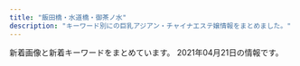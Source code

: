 ```yaml
---
title: "飯田橋・水道橋・御茶ノ水"
description: "キーワード別にの巨乳アジアン・チャイナエステ嬢情報をまとめました。"
---
```


新着画像と新着キーワードをまとめています。
2021年04月21日の情報です。

<DmmAffiliateIns />
<KeywordTable
  shops={
    [
    {
        "name": "Lime",
        "url": "http://sln-relax.com/",
        "img_links": [
            "http://sln-relax.com/i/files/homeimg.jpg",
            "http://sln-relax.com/pic/topimg3.jpg",
            "http://sln-relax.com/scdl/staff/10031.jpg",
            "http://sln-relax.com/pic/head.png",
            "http://sln-relax.com/img/ttl_concept.jpg",
            "http://sln-relax.com/scdl/staff/10021.jpg",
            "http://sln-relax.com/pic/topimg2.jpg",
            "http://sln-relax.com/img/ttl_mobile.jpg",
            "http://sln-relax.com/scdl/staff/10051.jpg",
            "http://sln-relax.com/img/ttl_tnew.jpg",
            "http://sln-relax.com/scdl/staff/10011.jpg",
            "http://sln-relax.com/img/att.jpg",
            "http://sln-relax.com/scdl/staff/10071.jpg",
            "http://sln-relax.com/scdl/staff/10081.jpg",
            "http://sln-relax.com/img/ttl_rec.jpg",
            "http://sln-relax.com/pic/topimg1.jpg",
            "http://sln-relax.com/i/files/girl01.jpg",
            "http://sln-relax.com/scdl/staff/10061.jpg",
            "http://sln-relax.com/scdl/staff/10041.jpg",
            "http://sln-relax.com/i/files/girl02.jpg",
            "http://sln-relax.com/img/ttl_staff.png"
        ],
        "station": "JR\u6c34\u9053\u6a4b\u99c5\u897f\u53e3",
        "keywords": {
            "C": 17
        }
    },
    {
        "station": "\u795e\u4fdd\u753a\u99c5A5\u51fa\u53e3",
        "keywords": {},
        "img_links": [
            "http://jinbocho.xyz/images/yuki.jpg",
            "http://jinbocho.xyz/images/g0.jpg",
            "http://jinbocho.xyz/images/a2.jpg",
            "http://jinbocho.xyz/images/r2.jpg",
            "http://jinbocho.xyz/images/r1.jpg",
            "http://jinbocho.xyz/images/r5.jpg",
            "http://jinbocho.xyz/images/g9.jpg",
            "http://jinbocho.xyz/images/miki.jpg",
            "http://jinbocho.xyz/images/zi.png",
            "http://jinbocho.xyz/images/a4.jpg",
            "http://jinbocho.xyz/images/g10.jpg",
            "http://jinbocho.xyz/images/top2.jpg",
            "http://jinbocho.xyz/images/gb01.png",
            "http://jinbocho.xyz/images/gr.jpg",
            "http://jinbocho.xyz/images/left3.png",
            "http://jinbocho.xyz/images/new-tit3.png",
            "http://jinbocho.xyz/images/haru.jpg",
            "http://jinbocho.xyz/images/mobile.png",
            "http://jinbocho.xyz/images/r4.jpg",
            "http://jinbocho.xyz/images/mika.jpg",
            "http://jinbocho.xyz/images/new-tit.png",
            "http://jinbocho.xyz/images/a5.jpg",
            "http://jinbocho.xyz/images/g1.jpg",
            "http://jinbocho.xyz/images/top1.jpg",
            "http://jinbocho.xyz/images/r6.jpg",
            "http://jinbocho.xyz/images/face.png",
            "http://jinbocho.xyz/images/g7.jpg",
            "http://jinbocho.xyz/images/a3.jpg",
            "http://jinbocho.xyz/images/r3.jpg",
            "http://jinbocho.xyz/images/g2.jpg",
            "http://jinbocho.xyz/images/s_staff.png",
            "http://jinbocho.xyz/images/a1.jpg",
            "http://jinbocho.xyz/images/g8.jpg",
            "http://jinbocho.xyz/images/yuk.jpg"
        ],
        "name": "\u306f\u306a\u3073",
        "url": "http://jinbocho.xyz/"
    },
    {
        "img_links": [],
        "keywords": {},
        "station": "\u795e\u4fdd\u753a\u99c5A1\u51fa\u53e3",
        "url": "https://kira.uouono.com/",
        "name": "\u30ad\u30e9\u30e9"
    },
    {
        "img_links": [
            "http://yu.xyz.mn/images/s_news.jpg",
            "http://yu.xyz.mn/images/room2.jpg",
            "http://yu.xyz.mn/images/s_staff.jpg",
            "http://yu.xyz.mn/images/ac1.jpg",
            "http://yu.xyz.mn/images/mobile.jpg",
            "http://yu.xyz.mn/photos/sites/91/2021/01/2021012205451889.jpg",
            "http://yu.xyz.mn/photos/sites/91/2020/02/2020022305370017.jpg",
            "http://yu.xyz.mn/photos/sites/91/2019/12/2019122702252691.jpg",
            "http://yu.xyz.mn/images/top.jpg",
            "http://yu.xyz.mn/images/room4.jpg",
            "http://yu.xyz.mn/images/ac4.jpg",
            "http://yu.xyz.mn/photos/sites/91/2019/12/2019122702252767.jpg",
            "http://yu.xyz.mn/photos/sites/91/2019/12/2019122901424384.jpg",
            "http://yu.xyz.mn/images/ac6.jpg",
            "http://yu.xyz.mn/images/ac3.jpg",
            "http://yu.xyz.mn/images/ac2.jpg",
            "http://yu.xyz.mn/photos/sites/91/2020/04/2020040807282190.jpg",
            "http://yu.xyz.mn/images/room3.jpg",
            "http://yu.xyz.mn/images/ac5.jpg",
            "http://yu.xyz.mn/images/room1.jpg",
            "http://yu.xyz.mn/images/s_shedule.jpg"
        ],
        "station": "JR\u6c34\u9053\u6a4b\u99c5\u897f\u53e3",
        "name": "\u60a0 \u3086\u3046",
        "url": "http://yu.xyz.mn/",
        "keywords": {
            "C": 20,
            "D": 35,
            "87": 7,
            "85": 21,
            "86": 7,
            "84": 7
        }
    },
    {
        "img_links": [
            "https://suidobashi-mensesthe.com/room/6-s.jpg",
            "https://suidobashi-mensesthe.com/room/esthe3.jpg",
            "https://suidobashi-mensesthe.com/room/5-s.jpg",
            "https://suidobashi-mensesthe.com/staff/midori-s3.jpg",
            "https://suidobashi-mensesthe.com/images/header3.png",
            "https://suidobashi-mensesthe.com/button/home.png",
            "https://suidobashi-mensesthe.com/images/covit19.jpg",
            "https://suidobashi-mensesthe.com/staff/yui-s2.jpg",
            "https://suidobashi-mensesthe.com/room/esthe1.jpg",
            "https://suidobashi-mensesthe.com/staff/midori-l3.jpg",
            "https://suidobashi-mensesthe.com/images/qrcode.png",
            "https://suidobashi-mensesthe.com/staff/midori-l1.jpg",
            "https://suidobashi-mensesthe.com/images/main-sp.jpg",
            "https://suidobashi-mensesthe.com/images/footer-r.png",
            "https://suidobashi-mensesthe.com/staff/rina-l1.jpg",
            "https://suidobashi-mensesthe.com/staff/3.jpg",
            "https://suidobashi-mensesthe.com/staff/yui-s1.jpg",
            "https://suidobashi-mensesthe.com/room/3-l.jpg",
            "https://suidobashi-mensesthe.com/staff/6.jpg",
            "https://suidobashi-mensesthe.com/icon/google_plus.png",
            "https://suidobashi-mensesthe.com/button/staff.png",
            "https://suidobashi-mensesthe.com/icon/twitter.png",
            "https://suidobashi-mensesthe.com/staff/rina-s1.jpg",
            "https://suidobashi-mensesthe.com/mens-esthe-massage/2021/04/20/rina-s1.jpg",
            "https://suidobashi-mensesthe.com/images/main1.jpg",
            "https://suidobashi-mensesthe.com/icon/line.png",
            "https://suidobashi-mensesthe.com/room/3-s.jpg",
            "https://suidobashi-mensesthe.com/staff/midori-s2.jpg",
            "https://suidobashi-mensesthe.com/room/2-l.jpg",
            "https://suidobashi-mensesthe.com/staff/midori-s1.jpg",
            "https://suidobashi-mensesthe.com/images/prin-video2.jpg",
            "https://suidobashi-mensesthe.com/room/4-s.jpg",
            "https://suidobashi-mensesthe.com/room/1-l.jpg",
            "https://suidobashi-mensesthe.com/staff/yui-l1.jpg",
            "https://suidobashi-mensesthe.com/button/blog.png",
            "https://suidobashi-mensesthe.com/room/6-l.jpg",
            "https://suidobashi-mensesthe.com/room/4-l.jpg",
            "https://suidobashi-mensesthe.com/staff/yui-l2.jpg",
            "https://suidobashi-mensesthe.com/images/footer-l.png",
            "https://suidobashi-mensesthe.com/staff/1.jpg",
            "https://suidobashi-mensesthe.com/staff/midori-l2.jpg",
            "https://suidobashi-mensesthe.com/images/clear.png",
            "https://suidobashi-mensesthe.com/room/esthe2.jpg",
            "https://suidobashi-mensesthe.com/staff/yui-s3.jpg",
            "https://suidobashi-mensesthe.com/room/2-s.jpg",
            "https://suidobashi-mensesthe.com/staff/5.jpg",
            "https://suidobashi-mensesthe.com/staff/2.jpg",
            "https://suidobashi-mensesthe.com/staff/0.jpg",
            "https://suidobashi-mensesthe.com/images/flower.png",
            "https://suidobashi-mensesthe.com/room/5-l.jpg",
            "https://suidobashi-mensesthe.com/room/1-s.jpg",
            "https://suidobashi-mensesthe.com/staff/yui-l3.jpg",
            "https://suidobashi-mensesthe.com/icon/facebook.png"
        ],
        "station": "JR\u6c34\u9053\u6a4b\u99c5\u897f\u53e3",
        "url": "https://suidobashi-mensesthe.com/",
        "name": "\u30d7\u30ea\u30f3",
        "keywords": {
            "\u80f8": 3,
            "\u30bb\u30af\u30b7\u30fc": 3
        }
    },
    {
        "keywords": {
            "C": 7
        },
        "url": "http://rapisu.tokyo/",
        "station": "\u795e\u4fdd\u753a\u99c5A7\u51fa\u53e3",
        "img_links": [
            "http://rapisu.tokyo/images/g0.jpg",
            "http://rapisu.tokyo/images/mika.jpg",
            "http://rapisu.tokyo/images/r3.jpg",
            "http://rapisu.tokyo/images/r2.jpg",
            "http://rapisu.tokyo/images/r1.jpg",
            "http://rapisu.tokyo/images/tiao.png",
            "http://rapisu.tokyo/images/zi_staff.png",
            "http://rapisu.tokyo/images/top.png",
            "http://rapisu.tokyo/images/end.png",
            "http://rapisu.tokyo/images/flash1.jpg",
            "http://rapisu.tokyo/images/mobile.png",
            "http://rapisu.tokyo/images/meihui.jpg",
            "http://rapisu.tokyo/images/flash.jpg"
        ],
        "name": "\u30e9\u30d4\u30b9"
    },
    {
        "keywords": {},
        "url": "http://www.pilink.xyz/",
        "name": "\u30c1\u30e5\u30fc\u30ea\u30c3\u30d7",
        "station": "JR\u6c34\u9053\u6a4b\u99c5\u6771\u53e3",
        "img_links": [
            "http://www.pilink.xyz/uploads/210420/1-21042015013J02.jpg",
            "http://www.pilink.xyz/style/head1.jpg",
            "http://www.pilink.xyz/style/concept.jpg",
            "http://www.pilink.xyz/style/news.jpg",
            "http://www.pilink.xyz/uploads/181018/rec2.png",
            "http://www.pilink.xyz/style/sm.jpg",
            "http://www.pilink.xyz/style/staff_t.jpg",
            "http://www.pilink.xyz/uploads/210420/1-210420151411422.png",
            "http://www.pilink.xyz/style/ta.jpg",
            "http://www.pilink.xyz/style/mobile.jpg",
            "http://www.pilink.xyz/style/line.png",
            "http://www.pilink.xyz/uploads/181018/sys2.jpg",
            "http://www.pilink.xyz/uploads/210420/1-210420150221a8.jpg"
        ]
    },
    {
        "url": "https://izumi-esthe.tokyo/",
        "station": "\u5c0f\u5ddd\u753a\u99c5B5\u51fa\u53e3",
        "keywords": {
            "G": 3,
            "D": 62,
            "C": 12,
            "E": 19
        },
        "img_links": [
            "https://izumi-esthe.tokyo/wp-content/uploads/2021/02/iyashinoizumi.jpg",
            "https://izumi-esthe.tokyo/wp-content/uploads/2021/02/1iyashinoizumi.jpg",
            "https://izumi-esthe.tokyo/wp-content/uploads/2021/02/211iyashinoizumi.jpg",
            "https://izumi-esthe.tokyo/wp-content/uploads/2021/02/999iyashinoizumi-1.jpg",
            "https://izumi-esthe.tokyo/wp-content/uploads/2021/02/5678iyashinoizumi.jpg",
            "https://izumi-esthe.tokyo/wp-content/themes/este/img/top-img02f.png",
            "https://izumi-esthe.tokyo/wp-content/uploads/2021/02/1111iyashinoizumi.jpg",
            "https://izumi-esthe.tokyo/wp-content/uploads/2021/02/9897621iyashinoizumi-1.jpg",
            "https://izumi-esthe.tokyo/wp-content/uploads/2021/02/8765iyashinoizumi-1.jpg",
            "https://izumi-esthe.tokyo/wp-content/uploads/2021/02/13ydtfuygiuhsa-1.jpg",
            "https://izumi-esthe.tokyo/wp-content/uploads/2021/02/8765421iyashinoizumi.jpg",
            "https://izumi-esthe.tokyo/wp-content/uploads/2021/03/3121iyashinoizumi.jpg",
            "https://izumi-esthe.tokyo/wp-content/uploads/2021/04/892716iyashinoizumi.jpg",
            "https://izumi-esthe.tokyo/wp-content/themes/este/img/top-img04.png",
            "https://izumi-esthe.tokyo/wp-content/uploads/2021/02/88iyashinoizumi-1.jpg",
            "https://izumi-esthe.tokyo/wp-content/uploads/2021/03/312121iyashinoizumi.jpg",
            "https://izumi-esthe.tokyo/wp-content/uploads/2021/02/98767689iyashinoizumi.jpg",
            "https://izumi-esthe.tokyo/wp-content/uploads/2021/04/WechatIMG866.jpeg",
            "https://izumi-esthe.tokyo/wp-content/themes/este/img/top-img03.png",
            "https://izumi-esthe.tokyo/wp-content/themes/este/img/4.jpg",
            "https://izumi-esthe.tokyo/wp-content/uploads/2021/02/9fxdytugvyibha-1.jpg",
            "https://izumi-esthe.tokyo/wp-content/uploads/2021/02/WechatIMG595.jpeg",
            "https://izumi-esthe.tokyo/wp-content/uploads/2021/02/2iyashinoizumi.jpg",
            "https://izumi-esthe.tokyo/wp-content/uploads/2021/02/3111iyashinoizumi.jpg",
            "https://izumi-esthe.tokyo/wp-content/themes/este/img/1.jpg",
            "https://izumi-esthe.tokyo/wp-content/uploads/2021/02/9087saiyashinoizumi.jpg",
            "https://izumi-esthe.tokyo/wp-content/themes/este/img/call.png",
            "https://izumi-esthe.tokyo/wp-content/themes/este/img/5.jpg",
            "https://izumi-esthe.tokyo/wp-content/themes/este/img/tel_footer.png",
            "https://izumi-esthe.tokyo/wp-content/uploads/2021/02/897s6aiyashinoizumi-1.jpg",
            "https://izumi-esthe.tokyo/wp-content/themes/este/img/2.jpg",
            "https://izumi-esthe.tokyo/wp-content/themes/este/img/top-img01.png",
            "https://izumi-esthe.tokyo/wp-content/uploads/2021/02/3111112iyashinoizumi.jpg",
            "https://izumi-esthe.tokyo/wp-content/uploads/2021/02/kuy1iyashinoizumi.jpg",
            "https://izumi-esthe.tokyo/wp-content/themes/este/img/top-img01a.png",
            "https://izumi-esthe.tokyo/wp-content/uploads/2021/02/15dfuygihoinp-1.jpg",
            "https://izumi-esthe.tokyo/wp-content/themes/este/img/top-img01b.png",
            "https://izumi-esthe.tokyo/wp-content/uploads/2021/02/111iyashinoizumi.jpg",
            "https://izumi-esthe.tokyo/wp-content/uploads/2021/02/121dfghiyashinoizumi-1.jpg",
            "https://izumi-esthe.tokyo/wp-content/uploads/2021/02/1iyashinoizumi-1.jpg",
            "https://izumi-esthe.tokyo/wp-content/uploads/2021/02/9876iyashinoizumi.jpg",
            "https://izumi-esthe.tokyo/wp-content/uploads/2021/02/1111iyashinoizumi-2.jpg",
            "https://izumi-esthe.tokyo/wp-content/uploads/2021/02/8765iyashinoizumi.jpg",
            "https://izumi-esthe.tokyo/wp-content/uploads/2021/02/121iyashinoizumi.jpg",
            "https://izumi-esthe.tokyo/wp-content/themes/este/img/6.jpg",
            "https://izumi-esthe.tokyo/wp-content/uploads/2021/02/10cfyguvbhj-1.jpg",
            "https://izumi-esthe.tokyo/wp-content/uploads/2021/02/2221iyashinoizumi.jpg",
            "https://izumi-esthe.tokyo/wp-content/uploads/2021/03/WechatIMG1357.jpeg",
            "https://izumi-esthe.tokyo/wp-content/uploads/2021/02/3serdtfygui.jpg",
            "https://izumi-esthe.tokyo/wp-content/themes/este/img/3.jpg",
            "https://izumi-esthe.tokyo/wp-content/uploads/2021/02/999iyashinoizumi.jpg",
            "https://izumi-esthe.tokyo/wp-content/uploads/2021/02/15drtyfugihoas-1.jpg",
            "https://izumi-esthe.tokyo/wp-content/uploads/2021/03/9iyashinoizumi.jpg",
            "https://izumi-esthe.tokyo/wp-content/uploads/2021/02/14drtyfugiho-1.jpg",
            "https://izumi-esthe.tokyo/wp-content/uploads/2021/03/7iyashinoizumi.jpg",
            "https://izumi-esthe.tokyo/wp-content/uploads/2021/02/77iyashinoizumi.jpg",
            "https://izumi-esthe.tokyo/wp-content/themes/este/img/tel_header.png",
            "https://izumi-esthe.tokyo/wp-content/uploads/2021/02/876521iyashinoizumi-1.jpg"
        ],
        "name": "\u7652\u3057\u306e\u6cc9"
    },
    {
        "keywords": {
            "D": 14,
            "E": 6,
            "C": 22
        },
        "img_links": [
            "https://raku-relax.tokyo/wp-content/themes/este/img/4.jpg",
            "https://raku-relax.tokyo/wp-content/themes/este/img/top-img01.png",
            "https://raku-relax.tokyo/wp-content/uploads/2020/04/1234sertdyf.jpg",
            "https://raku-relax.tokyo/wp-content/uploads/2020/11/9897621rakura.jpg",
            "https://raku-relax.tokyo/wp-content/themes/este/img/top-img04.png",
            "https://raku-relax.tokyo/wp-content/themes/este/img/top-img03.png",
            "https://raku-relax.tokyo/wp-content/themes/este/img/3.jpg",
            "https://raku-relax.tokyo/wp-content/uploads/2021/04/98976890rakura.jpg",
            "https://raku-relax.tokyo/wp-content/themes/este/img/tel_header.png",
            "https://raku-relax.tokyo/wp-content/themes/este/img/top-img05.png",
            "https://raku-relax.tokyo/wp-content/uploads/2020/10/ertyurakura.jpg",
            "https://raku-relax.tokyo/wp-content/uploads/2021/01/1211rakura.jpg",
            "https://raku-relax.tokyo/wp-content/uploads/2018/12/satfuygihoj.jpg",
            "https://raku-relax.tokyo/wp-content/themes/este/img/tel.png",
            "https://raku-relax.tokyo/wp-content/themes/este/img/tel_footer.png",
            "https://raku-relax.tokyo/wp-content/uploads/2020/01/897sarakura.jpg",
            "https://raku-relax.tokyo/wp-content/themes/este/img/tel03.png",
            "https://raku-relax.tokyo/wp-content/themes/este/img/1.jpg",
            "https://raku-relax.tokyo/wp-content/themes/este/img/top-img02.png",
            "https://raku-relax.tokyo/wp-content/uploads/2021/04/8721rakura.jpg",
            "https://raku-relax.tokyo/wp-content/uploads/2020/01/y45a121.jpg",
            "https://raku-relax.tokyo/wp-content/uploads/2020/11/oiuarakura.jpg",
            "https://raku-relax.tokyo/wp-content/uploads/2018/12/4567rakura.jpg",
            "https://raku-relax.tokyo/wp-content/uploads/2020/10/28917rakura.jpg",
            "https://raku-relax.tokyo/wp-content/themes/este/img/tel02.png",
            "https://raku-relax.tokyo/wp-content/uploads/2020/04/siuaytfsa.jpg",
            "https://raku-relax.tokyo/wp-content/themes/este/img/2.jpg"
        ],
        "url": "https://raku-relax.tokyo/",
        "station": "\u725b\u8fbc\u795e\u697d\u5742\u99c5A2\u51fa\u53e3",
        "name": "\u697d\u697d"
    },
    {
        "keywords": {},
        "station": "\u5c0f\u5ddd\u753a\u99c5B4",
        "name": "\u30a2\u30ed\u30de\u30e9\u30c3\u30ad\u30fc",
        "url": "http://aromalucky.xyz/",
        "img_links": [
            "http://aromalucky.xyz/wp-content/uploads/2019/05/01_02.png",
            "https://i0.wp.com/aromalucky.xyz/wp-content/uploads/2019/05/02.png",
            "https://i2.wp.com/aromalucky.xyz/wp-content/uploads/2019/05/03.png",
            "https://i2.wp.com/aromalucky.xyz/wp-content/uploads/2020/09/21.jpg",
            "https://i2.wp.com/aromalucky.xyz/wp-content/uploads/2019/04/14.jpg",
            "https://i1.wp.com/aromalucky.xyz/wp-content/uploads/2019/05/16.jpg",
            "https://i0.wp.com/aromalucky.xyz/wp-content/uploads/2017/12/05-1.jpg",
            "https://i2.wp.com/aromalucky.xyz/wp-content/uploads/2017/12/02.jpg",
            "https://i2.wp.com/aromalucky.xyz/wp-content/uploads/2017/12/03-1.jpg",
            "https://i0.wp.com/aromalucky.xyz/wp-content/uploads/2019/05/15.jpg",
            "https://i1.wp.com/aromalucky.xyz/wp-content/uploads/2017/12/04-1.jpg",
            "https://i2.wp.com/aromalucky.xyz/wp-content/uploads/2019/04/12.jpg",
            "https://i2.wp.com/aromalucky.xyz/wp-content/uploads/2017/12/08.jpg",
            "https://i1.wp.com/aromalucky.xyz/wp-content/uploads/2019/10/20.jpg",
            "https://i0.wp.com/aromalucky.xyz/wp-content/uploads/2019/04/13.jpg"
        ]
    },
    {
        "url": "http://venus.tyo.cm/",
        "keywords": {},
        "name": "\u30d3\u30fc\u30ca\u30b9",
        "station": "JR\u6c34\u9053\u6a4b\u99c5\u6771\u53e3",
        "img_links": []
    }
]
}
/>
<DmmAffiliateScript />
